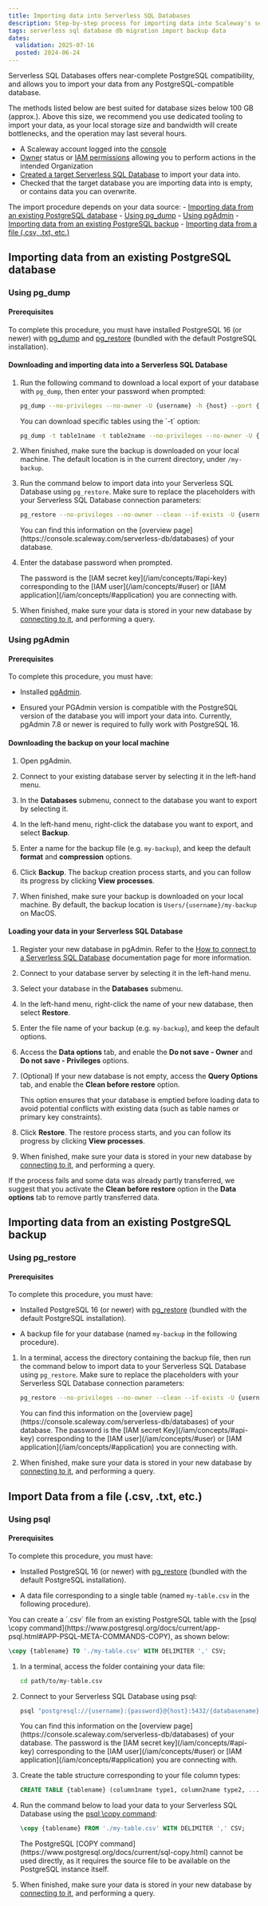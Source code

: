 ```yaml
---
title: Importing data into Serverless SQL Databases
description: Step-by-step process for importing data into Scaleway's serverless SQL databases.
tags: serverless sql database db migration import backup data
dates:
  validation: 2025-07-16
  posted: 2024-06-24
---
```



Serverless SQL Databases offers near-complete PostgreSQL compatibility, and allows you to import your data from any PostgreSQL-compatible database.

<Message type="important">
The methods listed below are best suited for database sizes below 100 GB (approx.). Above this size, we recommend you use dedicated tooling to import your data, as your local storage size and bandwidth will create bottlenecks, and the operation may last several hours.
</Message>

<Requirements />

- A Scaleway account logged into the [console](https://account.scaleway.com/?service=elements)
- [Owner](/iam/concepts/#owner) status or [IAM permissions](/iam/concepts/#permission) allowing you to perform actions in the intended Organization
- [Created a target Serverless SQL Database](/serverless-sql-databases/how-to/create-a-database/) to import your data into.
- Checked that the target database you are importing data into is empty, or contains data you can overwrite.

The import procedure depends on your data source:
    - [Importing data from an existing PostgreSQL database](#importing-data-from-an-existing-postgresql-database)
      - [Using pg_dump](#using-pgdump)
      - [Using pgAdmin](#using-pgadmin)
    - [Importing data from an existing PostgreSQL backup](#importing-data-from-an-existing-postgresql-backup)
    - [Importing data from a file (.csv, .txt, etc.)](#import-data-from-a-file-csv-txt-etc)

## Importing data from an existing PostgreSQL database

### Using pg_dump

#### Prerequisites

To complete this procedure, you must have installed PostgreSQL 16 (or newer) with [pg_dump](https://www.postgresql.org/docs/current/app-pgdump.html) and [pg_restore](https://www.postgresql.org/docs/current/app-pgrestore.html) (bundled with the default PostgreSQL installation).

#### Downloading and importing data into a Serverless SQL Database

1. Run the following command to download a local export of your database with `pg_dump`, then enter your password when prompted:

    ```sh
    pg_dump --no-privileges --no-owner -U {username} -h {host} --port {port} -Fc {databasename} > my-backup
    ```

    <Message type="tip">
    You can download specific tables using the `-t` option:

      ```sh
      pg_dump -t table1name -t table2name --no-privileges --no-owner -U {username} -h {host} --port {port} -Fc {databasename} > my-backup
      ```
    </Message>

2. When finished, make sure the backup is downloaded on your local machine. The default location is in the current directory, under `/my-backup`.

3. Run the command below to import data into your Serverless SQL Database using `pg_restore`. Make sure to replace the placeholders with your Serverless SQL Database connection parameters:

    ```sh
    pg_restore --no-privileges --no-owner --clean --if-exists -U {username} -h {host} --port 5432 -d {databasename} my-backup
    ```

    <Message type="note">
    You can find this information on the [overview page](https://console.scaleway.com/serverless-db/databases) of your database.
    </Message>

4. Enter the database password when prompted. 

    <Message type="note">
    The password is the [IAM secret key](/iam/concepts/#api-key) corresponding to the [IAM user](/iam/concepts/#user) or [IAM application](/iam/concepts/#application) you are connecting with. 
    </Message>

5. When finished, make sure your data is stored in your new database by [connecting to it](/serverless-sql-databases/how-to/connect-to-a-database/), and performing a query.

### Using pgAdmin

#### Prerequisites

To complete this procedure, you must have:

- Installed [pgAdmin](https://www.pgadmin.org/).

- Ensured your PGAdmin version is compatible with the PostgreSQL version of the database you will import your data into. Currently, pgAdmin 7.8 or newer is required to fully work with PostgreSQL 16.

#### Downloading the backup on your local machine

1. Open pgAdmin.

2. Connect to your existing database server by selecting it in the left-hand menu.

3. In the **Databases** submenu, connect to the database you want to export by selecting it.

4. In the left-hand menu, right-click the database you want to export, and select **Backup**.

5. Enter a name for the backup file (e.g. `my-backup`), and keep the default **format** and **compression** options.

6. Click **Backup**. The backup creation process starts, and you can follow its progress by clicking **View processes**.

7. When finished, make sure your backup is downloaded on your local machine. By default, the backup location is `Users/{username}/my-backup` on MacOS.

#### Loading your data in your Serverless SQL Database

1. Register your new database in pgAdmin. Refer to the [How to connect to a Serverless SQL Database](/serverless-sql-databases/how-to/connect-to-a-database/#how-to-set-up-credentials) documentation page for more information.

2. Connect to your database server by selecting it in the left-hand menu.

3. Select your database in the **Databases** submenu.

4. In the left-hand menu, right-click the name of your new database, then select **Restore**.

5. Enter the file name of your backup (e.g. `my-backup`), and keep the default options.

6. Access the **Data options** tab, and enable the **Do not save - Owner** and **Do not save - Privileges** options.

7. (Optional) If your new database is not empty, access the **Query Options** tab, and enable the **Clean before restore** option. 

    <Message type="tip">
    This option ensures that your database is emptied before loading data to avoid potential conflicts with existing data (such as table names or primary key constraints).
    </Message>

8. Click **Restore**. The restore process starts, and you can follow its progress by clicking **View processes**.

9. When finished, make sure your data is stored in your new database by [connecting to it](/serverless-sql-databases/how-to/connect-to-a-database/), and performing a query.

If the process fails and some data was already partly transferred, we suggest that you activate the **Clean before restore** option in the **Data options** tab to remove partly transferred data.

## Importing data from an existing PostgreSQL backup

### Using pg_restore

#### Prerequisites

To complete this procedure, you must have:

- Installed PostgreSQL 16 (or newer) with [pg_restore](https://www.postgresql.org/docs/current/app-pgrestore.html) (bundled with the default PostgreSQL installation).

- A backup file for your database (named `my-backup` in the following procedure). 

1. In a terminal, access the directory containing the backup file, then run the command below to import data to your Serverless SQL Database using `pg_restore`. Make sure to replace the placeholders with your Serverless SQL Database connection parameters:

    ```sh
    pg_restore --no-privileges --no-owner --clean --if-exists -U {username} -h {host} --port 5432 -d {databasename} my-backup
    ```

    <Message type="note">
    You can find this information on the [overview page](https://console.scaleway.com/serverless-db/databases) of your database. The password is the [IAM secret Key](/iam/concepts/#api-key) corresponding to the [IAM user](/iam/concepts/#user) or [IAM application](/iam/concepts/#application) you are connecting with. 
    </Message>

2. When finished, make sure your data is stored in your new database by [connecting to it](/serverless-sql-databases/how-to/connect-to-a-database/), and performing a query.

## Import Data from a file (.csv, .txt, etc.)

### Using psql

#### Prerequisites

To complete this procedure, you must have:

- Installed PostgreSQL 16 (or newer) with [pg_restore](https://www.postgresql.org/docs/current/app-pgrestore.html) (bundled with the default PostgreSQL installation).

- A data file corresponding to a single table (named `my-table.csv` in the following procedure).

<Message type="tip">
You can create a `.csv` file from an existing PostgreSQL table with the [psql \copy command](https://www.postgresql.org/docs/current/app-psql.html#APP-PSQL-META-COMMANDS-COPY), as shown below:

```sql
\copy {tablename} TO './my-table.csv' WITH DELIMITER ',' CSV;
```
</Message>

1. In a terminal, access the folder containing your data file:

    ```sh
    cd path/to/my-table.csv
    ```

2. Connect to your Serverless SQL Database using psql:

    ```sh
    psql "postgresql://{username}:{password}@{host}:5432/{databasename}?sslmode=require"
    ```

    <Message type="note">
    You can find this information on the [overview page](https://console.scaleway.com/serverless-db/databases) of your database. The password is the [IAM secret key](/iam/concepts/#api-key) corresponding to the [IAM user](/iam/concepts/#user) or [IAM application](/iam/concepts/#application) you are connecting with. 
    </Message>

3. Create the table structure corresponding to your file column types:

   ```sql
   CREATE TABLE {tablename} (column1name type1, column2name type2, ...);
   ```

4. Run the command below to load your data to your Serverless SQL Database using the [psql \copy command](https://www.postgresql.org/docs/current/app-psql.html#APP-PSQL-META-COMMANDS-COPY):

    ```sql
    \copy {tablename} FROM './my-table.csv' WITH DELIMITER ',' CSV;
    ```

    <Message type="tip">
      The PostgreSQL [COPY command](https://www.postgresql.org/docs/current/sql-copy.html) cannot be used directly, as it requires the source file to be available on the PostgreSQL instance itself.
    </Message>

5. When finished, make sure your data is stored in your new database by [connecting to it](/serverless-sql-databases/how-to/connect-to-a-database/), and performing a query.
